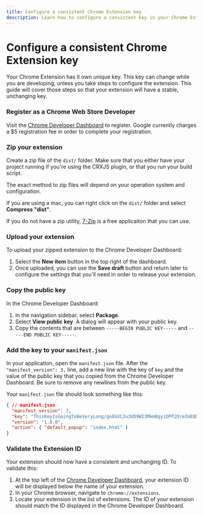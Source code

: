 ```yaml
---
title: Configure a consistent Chrome Extension key
description: Learn how to configure a consistent key in your Chrome Extension for development and production.
---
```


# Configure a consistent Chrome Extension key

Your Chrome Extension has it own unique key. This key can change while you are developing, unless you take steps to configure the extension. This guide will cover those steps so that your extension will have a stable, unchanging key.

<Steps>

### Register as a Chrome Web Store Developer

Visit the [Chrome Developer Dashboard](https://chrome.google.com/webstore/developer/dashboard) to register. Google currently charges a $5 registration fee in order to complete your registration.

### Zip your extension

Create a zip file of the `dist/` folder. Make sure that you either have your project running if you're using the CRXJS plugin, or that you run your build script.

The exact method to zip files will depend on your operation system and configuration.

If you are using a mac, you can right click on the `dist/` folder and select **Compress "dist"**.

If you do not have a zip utility, [7-Zip](https://www.7-zip.org/download.html) is a free applicaiton that you can use.

### Upload your extension

To upload your zipped extension to the Chrome Developer Dashboard:

1. Select the **New item** button in the top right of the dashboard.
1. Once uploaded, you can use the **Save draft** button and return later to configure the settings that you'll need in order to release your extension.

### Copy the public key

In the Chrome Developer Dashboard:

1. In the navigation sidebar, select **Package**.
2. Select **View public key**. A dialog will appear with your public key.
3. Copy the contents that are between `-----BEGIN PUBLIC KEY-----` and `-----END PUBLIC KEY-----`.

### Add the key to your `manifest.json`

In your application, open the `manifest.json` file. After the `"manifest_version": 3,` line, add a new line with the key of `key` and the value of the public key that you copied from the Chrome Developer Dashboard. Be sure to remove any newlines from the public key.

Your `manifest.json` file should look something like this:

```json filename="manifest.json"
{ // manifest.json
  "manifest_version": 3,
  "key": "ThisKeyIsGoingToBeVeryLong/go8GXC2u3UD9WI3MkmBgyiDPP2OreImEQhPvwpliioUMJmERZK3zPAx72z8MDvGp7Fx7ZlzuZpL4yyp4zXBI+MUhFGoqEh32oYnm4qkS4JpjWva5Ktn4YpAWxd4pSCVs8I4MZms20+yx5OlnlmWQEwQiiIwPPwG1e1jRw0Ak5duPpE3uysVGZXkGhC5FyOFM+oVXwc1kMqrrKnQiMJ3lgb59LjkX4z1cDNX3MomyUMJ+I+DaWC2VdHggB74BNANSd+zkPQeNKg3o7FetlDJya1bk8ofdNBARxHFMBtMXu/ONfCT3Q2kCY9gZDRktmNRiHG/1cXhkIcN1RWrbsCkwIDAQAB",
  "version": "1.0.0",
  "action": { "default_popup": "index.html" }
}
```

### Validate the Extension ID

Your extension should now have a consistent and unchanging ID. To validate this:

1. At the top left of the [Chrome Developer Dashboard](https://chrome.google.com/webstore/developer/dashboard), your extension ID will be displayed below the name of your extension.
1. In your Chrome browser, navigate to `chrome://extensions`.
1. Locate your extension in the list of extensions. The ID of your extension should match the ID displayed in the Chrome Developer Dashboard.

</Steps>
